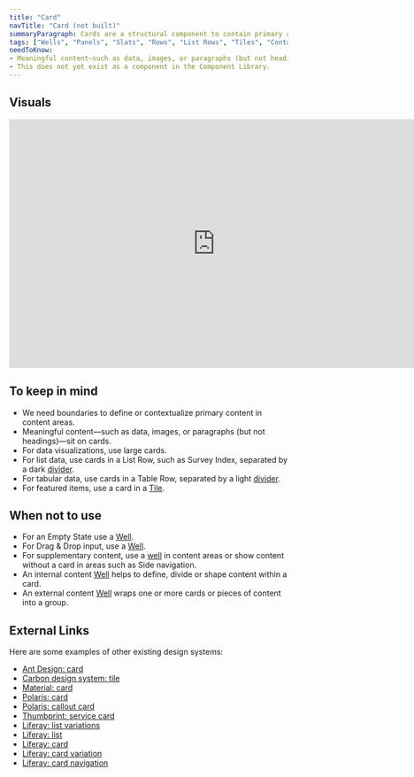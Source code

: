 ```yaml
---
title: "Card"
navTitle: "Card (not built)"
summaryParagraph: Cards are a structural component to contain primary content.
tags: ["Wells", "Panels", "Slats", "Rows", "List Rows", "Tiles", "Container", "Content area", "Box", "Rectangle"]
needToKnow:
- Meaningful content—such as data, images, or paragraphs (but not headings)—sit on cards.
- This does not yet exist as a component in the Component Library.
---
```


## Visuals

<iframe style="border: none;" width="744" height="450" src="https://www.figma.com/embed?embed_host=share&url=https%3A%2F%2Fwww.figma.com%2Ffile%2Fe3TyAOZKfLg9cA01Iy1Mgm%2FKaizen-Site-embed%3Fnode-id%3D1292%253A583" allowfullscreen></iframe>

## To keep in mind

* We need boundaries to define or contextualize primary content in content areas.
* Meaningful content—such as data, images, or paragraphs (but not headings)—sit on cards.
* For data visualizations, use large cards.
* For list data, use cards in a List Row, such as Survey Index, separated by a dark [divider](/components/divider).
* For tabular data, use cards in a Table Row, separated by a light [divider](/components/divider).
* For featured items, use a card in a [Tile](/components/tile).

## When not to use

* For an Empty State use a [Well](/components/well).
* For Drag & Drop input, use a [Well](/components/well).
* For supplementary content, use a [well](/components/well) in content areas or show content without a card in areas such as Side navigation.
* An internal content [Well](/components/well) helps to define, divide or shape content within a card.
* An external content [Well](/components/well) wraps one or more cards or pieces of content into a group.

## External Links

Here are some examples of other existing design systems:

- [Ant Design: card](https://ant.design/components/card/)
- [Carbon design system: tile](https://www.carbondesignsystem.com/components/tile/code)
- [Material: card](https://material.io/design/components/cards.html)
- [Polaris: card](https://polaris.shopify.com/components/structure/card#navigation)
- [Polaris: callout card](https://polaris.shopify.com/components/structure/callout-card#navigation)
- [Thumbprint: service card](https://thumbprint.design/components/service-card/usage/)
- [Liferay: list variations](https://liferay.design/lexicon/core-components/List/list-variations/)
- [Liferay: list](https://liferay.design/lexicon/core-components/List/list/)
- [Liferay: card](https://liferay.design/lexicon/core-components/cards/cards/)
- [Liferay: card variation](https://liferay.design/lexicon/core-components/cards/cards-variation/)
- [Liferay: card navigation](https://liferay.design/lexicon/core-components/cards/cards-navigation/)

